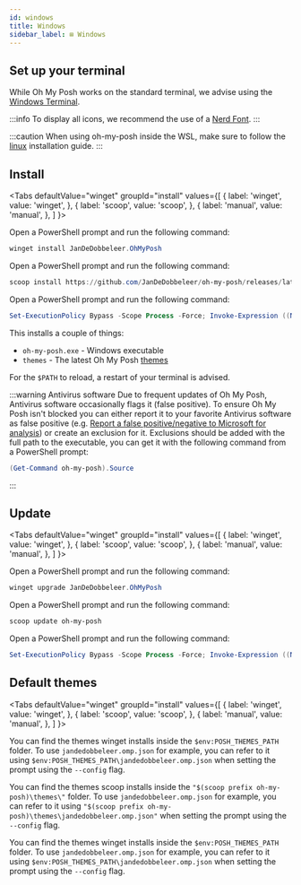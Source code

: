 ```yaml
---
id: windows
title: Windows
sidebar_label: ⊞ Windows
---
```



## Set up your terminal

While Oh My Posh works on the standard terminal, we advise using the [Windows Terminal][wt].

:::info
To display all icons, we recommend the use of a [Nerd Font][fonts].
:::

:::caution
When using oh-my-posh inside the WSL, make sure to follow the [linux][linux] installation guide.
:::

## Install

<Tabs
  defaultValue="winget"
  groupId="install"
  values={[
    { label: 'winget', value: 'winget', },
    { label: 'scoop', value: 'scoop', },
    { label: 'manual', value: 'manual', },
  ]
}>
<TabItem value="winget">

Open a PowerShell prompt and run the following command:

```powershell
winget install JanDeDobbeleer.OhMyPosh
```

</TabItem>
<TabItem value="scoop">

Open a PowerShell prompt and run the following command:

```powershell
scoop install https://github.com/JanDeDobbeleer/oh-my-posh/releases/latest/download/oh-my-posh.json
```

</TabItem>
<TabItem value="manual">

Open a PowerShell prompt and run the following command:

```powershell
Set-ExecutionPolicy Bypass -Scope Process -Force; Invoke-Expression ((New-Object System.Net.WebClient).DownloadString('https://ohmyposh.dev/install.ps1'))
```

</TabItem>
</Tabs>

This installs a couple of things:

- `oh-my-posh.exe` - Windows executable
- `themes` - The latest Oh My Posh [themes][themes]

For the `$PATH` to reload, a restart of your terminal is advised.

:::warning Antivirus software
Due to frequent updates of Oh My Posh, Antivirus software occasionally flags it (false positive).
To ensure Oh My Posh isn't blocked you can either report it to your favorite Antivirus software as false positive
(e.g. [Report a false positive/negative to Microsoft for analysis][report-false-positive]) or create an exclusion for it.
Exclusions should be added with the full path to the executable, you can get it with the following command from a PowerShell prompt:

```powershell
(Get-Command oh-my-posh).Source
```
:::

## Update

<Tabs
  defaultValue="winget"
  groupId="install"
  values={[
    { label: 'winget', value: 'winget', },
    { label: 'scoop', value: 'scoop', },
    { label: 'manual', value: 'manual', },
  ]
}>
<TabItem value="winget">

Open a PowerShell prompt and run the following command:

```powershell
winget upgrade JanDeDobbeleer.OhMyPosh
```

</TabItem>
<TabItem value="scoop">

Open a PowerShell prompt and run the following command:

```powershell
scoop update oh-my-posh
```

</TabItem>
<TabItem value="manual">

Open a PowerShell prompt and run the following command:

```powershell
Set-ExecutionPolicy Bypass -Scope Process -Force; Invoke-Expression ((New-Object System.Net.WebClient).DownloadString('https://ohmyposh.dev/install.ps1'))
```

</TabItem>
</Tabs>

## Default themes

<Tabs
  defaultValue="winget"
  groupId="install"
  values={[
    { label: 'winget', value: 'winget', },
    { label: 'scoop', value: 'scoop', },
    { label: 'manual', value: 'manual', },
  ]
}>
<TabItem value="winget">

You can find the themes winget installs inside the `$env:POSH_THEMES_PATH` folder.
To use `jandedobbeleer.omp.json` for example, you can refer to it using `$env:POSH_THEMES_PATH\jandedobbeleer.omp.json`
when setting the prompt using the `--config` flag.

</TabItem>
<TabItem value="scoop">

You can find the themes scoop installs inside the `"$(scoop prefix oh-my-posh)\themes\"` folder.
To use `jandedobbeleer.omp.json` for example, you can refer to it using `"$(scoop prefix oh-my-posh)\themes\jandedobbeleer.omp.json"`
when setting the prompt using the `--config` flag.

</TabItem>
<TabItem value="manual">

You can find the themes winget installs inside the `$env:POSH_THEMES_PATH` folder.
To use `jandedobbeleer.omp.json` for example, you can refer to it using `$env:POSH_THEMES_PATH\jandedobbeleer.omp.json`
when setting the prompt using the `--config` flag.

</TabItem>
</Tabs>

[fonts]: /docs/configuration/fonts
[scoop]: https://scoop.sh/
[wt]: https://github.com/microsoft/terminal
[linux]: /docs/installation/linux
[themes]: /docs/themes
[report-false-positive]: https://docs.microsoft.com/en-us/microsoft-365/security/defender/m365d-autoir-report-false-positives-negatives#report-a-false-positivenegative-to-microsoft-for-analysis
